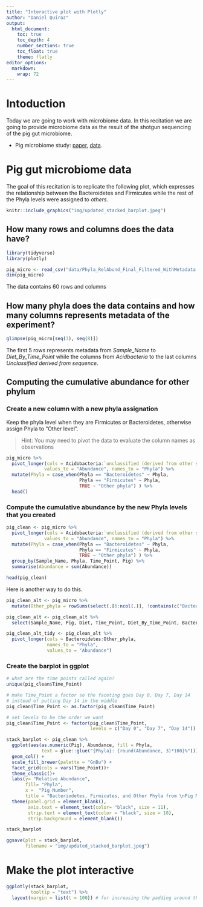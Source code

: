 ```yaml
---
title: "Interactive plot with Plotly"
author: "Daniel Quiroz"
output:
  html_document:
    toc: true
    toc_depth: 4
    number_sections: true
    toc_float: true
    theme: flatly
editor_options: 
  markdown: 
    wrap: 72
---
```


# Intoduction

Today we are going to work with microbiome data. In this recitation we
are going to provide microbiome data as the result of the shotgun sequencing
of the pig gut microbiome.

-   Pig microbiome study: [paper](https://journals.asm.org/doi/10.1128/spectrum.02506-22),
    [data](https://buckeyemailosu-my.sharepoint.com/:x:/g/personal/cooperstone_1_osu_edu/EY4vRHdMuKpOiuy-itag7ocB63AB3ukhjc0Y5jGRovfkvg?e=RnMz8e).
    
# Pig gut microbiome data

The goal of this recitation is to replicate the following plot, which
expresses the relationship between the Bacteroidetes and Firmicutes
while the rest of the Phyla levels were assigned to *others*.

```r
knitr::include_graphics("img/updated_stacked_barplot.jpeg")
```

## How many rows and columns does the data have?

```r
library(tidyverse)
library(plotly)

pig_micro <- read_csv("data/Phyla_RelAbund_Final_Filtered_WithMetadata.csv")
dim(pig_micro)
```

The data contains 60 rows and columns

## How many phyla does the data contains and how many columns represents metadata of the experiment?

```r
glimpse(pig_micro[seq(3), seq(8)])
```

The first 5 rows represents metadata from *Sample_Name* to
*Diet_By_Time_Point* while the columns from *Acidbacteria* to the last
columns *Unclassified derived from sequence*.

## Computing the cumulative abundance for other phylum

### Create a new column with a new phyla assignation

Keep the phyla level when they are Firmicutes or Bacteroidetes,
otherwise assign Phyla to "Other level".

> Hint: You may need to pivot the data to evaluate the column names as
> observations

```r
pig_micro %>% 
  pivot_longer(cols = Acidobacteria:`unclassified (derived from other sequences)`,
              values_to = "Abundance", names_to = "Phyla") %>% 
  mutate(Phyla = case_when(Phyla == "Bacteroidetes" ~ Phyla,
                           Phyla == "Firmicutes" ~ Phyla,
                           TRUE ~ "Other phyla") ) %>% 
  head()
```

### Compute the cumulative abundance by the new Phyla levels that you created

```r

pig_clean <- pig_micro %>% 
  pivot_longer(cols = Acidobacteria:`unclassified (derived from other sequences)`,
              values_to = "Abundance", names_to = "Phyla") %>% 
  mutate(Phyla = case_when(Phyla == "Bacteroidetes" ~ Phyla,
                           Phyla == "Firmicutes" ~ Phyla,
                           TRUE ~ "Other phyla") ) %>% 
  group_by(Sample_Name, Phyla, Time_Point, Pig) %>% 
  summarise(Abundance = sum(Abundance)) 

head(pig_clean)
```

Here is another way to do this.
```r
pig_clean_alt <- pig_micro %>%
  mutate(Other_phyla = rowSums(select(.[6:ncol(.)], !contains(c("Bacteroidetes", "Firmicutes")))))

pig_clean_alt <- pig_clean_alt %>%
  select(Sample_Name, Pig, Diet, Time_Point, Diet_By_Time_Point, Bacteroidetes, Firmicutes, Other_phyla)

pig_clean_alt_tidy <- pig_clean_alt %>%
  pivot_longer(cols = Bacteroidetes:Other_phyla,
               names_to = "Phyla",
               values_to = "Abundance")
```

### Create the barplot in ggplot

```r
# what are the time points called again?
unique(pig_clean$Time_Point)

# make Time_Point a factor so the faceting goes Day 0, Day 7, Day 14
# instead of putting Day 14 in the middle
pig_clean$Time_Point <- as.factor(pig_clean$Time_Point)

# set levels to be the order we want
pig_clean$Time_Point <- factor(pig_clean$Time_Point,
                               levels = c("Day 0", "Day 7", "Day 14"))

stack_barplot <- pig_clean %>% 
  ggplot(aes(as.numeric(Pig), Abundance, fill = Phyla, 
             text = glue::glue("{Phyla}: {round(Abundance, 3)*100}%"))) + 
  geom_col() +
  scale_fill_brewer(palette = "GnBu") +
  facet_grid(cols = vars(Time_Point))+
  theme_classic()+
  labs(y= "Relative Abundance", 
       fill= "Phyla",
       x =  "Pig Number",
       title = "Bacteriodetes, Firmicutes, and Other Phyla from \nPig Microbiome Sequencing using Shotgun Metagenomics") +
  theme(panel.grid = element_blank(), 
        axis.text = element_text(color= "black", size = 11),
        strip.text = element_text(color = "black", size = 10), 
        strip.background = element_blank())

stack_barplot
```

```r
ggsave(plot = stack_barplot,
       filename = "img/updated_stacked_barplot.jpeg")
```


# Make the plot interactive

```r
ggplotly(stack_barplot,
         tooltip = "text") %>%
  layout(margin = list(t = 100)) # for increasing the padding around the title
```
